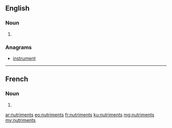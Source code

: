 ==English==

===Noun===
{{head|en|plural}}

# {{plural of|nutriment|lang=en}}

===Anagrams===
* [[instrument#English|instrument]]

----

==French==

===Noun===
{{head|fr|plural}}

# {{plural of|nutriment|lang=fr}}

[[ar:nutriments]]
[[eo:nutriments]]
[[fr:nutriments]]
[[ku:nutriments]]
[[mg:nutriments]]
[[my:nutriments]]
